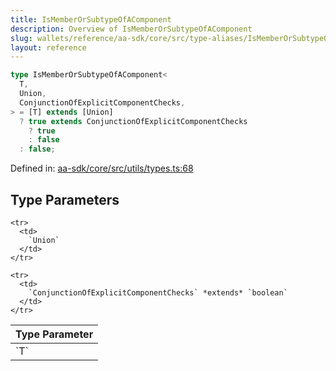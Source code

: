 ```yaml
---
title: IsMemberOrSubtypeOfAComponent
description: Overview of IsMemberOrSubtypeOfAComponent
slug: wallets/reference/aa-sdk/core/src/type-aliases/IsMemberOrSubtypeOfAComponent
layout: reference
---
```


```ts
type IsMemberOrSubtypeOfAComponent<
  T,
  Union,
  ConjunctionOfExplicitComponentChecks,
> = [T] extends [Union]
  ? true extends ConjunctionOfExplicitComponentChecks
    ? true
    : false
  : false;
```

Defined in: [aa-sdk/core/src/utils/types.ts:68](https://github.com/alchemyplatform/aa-sdk/blob/da19afd63b0ba06a4de95b0d2d7871f64d546304/aa-sdk/core/src/utils/types.ts#L68)

## Type Parameters

<table>
  <thead>
    <tr>
      <th align="left">Type Parameter</th>
    </tr>
  </thead>

  <tbody>
    <tr>
      <td>
        `T`
      </td>
    </tr>

    <tr>
      <td>
        `Union`
      </td>
    </tr>

    <tr>
      <td>
        `ConjunctionOfExplicitComponentChecks` *extends* `boolean`
      </td>
    </tr>

  </tbody>
</table>
